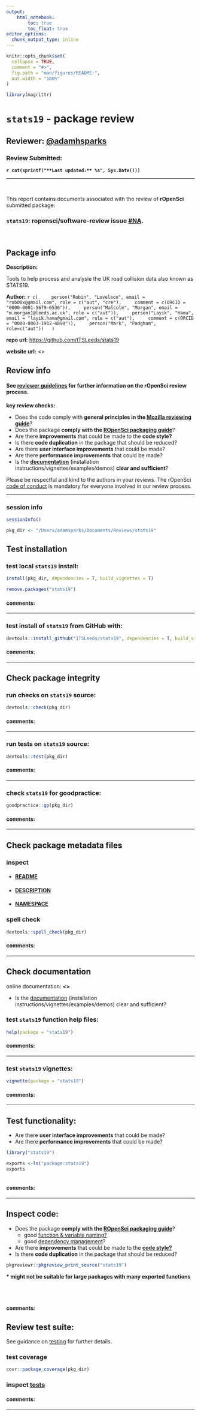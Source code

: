 ```yaml
---
output:
    html_notebook:
        toc: true
        toc_float: true
editor_options:
  chunk_output_type: inline
---
```


<!-- README.md is generated from README.Rmd. Please edit that file -->

```r
knitr::opts_chunk$set(
  collapse = TRUE,
  comment = "#>",
  fig.path = "man/figures/README-",
  out.width = "100%"
)

library(magrittr)
```

# `stats19` - package review

## **Reviewer:** [\@adamhsparks](https://github.com/adamhsparks)

### Review Submitted:
**`r cat(sprintf("**Last updated:** %s", Sys.Date()))`**

***

<br>

This report contains documents associated with the review of **rOpenSci** submitted package:

### **`stats19`: ropensci/software-review**  issue [\#NA](https://github.com/ropensci/onboarding/issues/).

<br>

## Package info

**Description:**

Tools to help process and analysie the UK road collision data also known as STATS19.

**Author:** `r c(
    person("Robin", "Lovelace", email = "rob00x@gmail.com", role = c("aut", "cre"),
    comment = c(ORCID = "0000-0001-5679-6536")),
    person("Malcolm", "Morgan", email = "m.morgan1@leeds.ac.uk", role = c("aut")),
    person("Layik", "Hama", email = "layik.hama@gmail.com", role = c("aut"),
    comment = c(ORCID = "0000-0003-1912-4890")),
    person("Mark", "Padgham", role=c("aut"))
  )`

**repo url:** <https://github.com/ITSLeeds/stats19>

**website url:** <>

## Review info


#### See [reviewer guidelines](https://ropensci.github.io/dev_guide/reviewerguide.html) for further information on the rOpenSci review process.

**key review checks:**

- Does the code comply with **general principles in the [Mozilla reviewing guide](https://mozillascience.github.io/codeReview/review.html)**?
- Does the package **comply with the [ROpenSci packaging guide](https://ropensci.github.io/dev_guide/building.html)**?
- Are there **improvements** that could be made to the **code style?**
- Is there **code duplication** in the package that should be reduced?
- Are there **user interface improvements** that could be made?
- Are there **performance improvements** that could be made?
- Is the [**documentation**](https://ropensci.github.io/dev_guide/building.html#documentation) (installation instructions/vignettes/examples/demos) **clear and sufficient**?

Please be respectful and kind to the authors in your reviews. The rOpenSci [code of conduct](https://ropensci.github.io/dev_guide/policies.html#code-of-conduct) is mandatory for everyone involved in our review process.

***

### session info


```r
sessionInfo()
```


```r
pkg_dir <- "/Users/adamsparks/Documents/Reviews/stats19"
```

## Test installation

### test local `stats19` install:

```r
install(pkg_dir, dependencies = T, build_vignettes = T)
```

```r
remove.packages("stats19")
```
#### **comments:**

<!-- record comments on local install here -->

***

### test install of `stats19` from GitHub with:

```r
devtools::install_github("ITSLeeds/stats19", dependencies = T, build_vignettes = T)
```

#### **comments:**

<!-- record comments on github install here -->

***



## Check package integrity

### run checks on `stats19` source:

```r
devtools::check(pkg_dir)
```
#### **comments:**

<!-- record comments on checks here -->

***

### run tests on `stats19` source:

```r
devtools::test(pkg_dir)
```
#### **comments:**

<!-- record comments on tests here -->

***


### check `stats19` for goodpractice:

```r
goodpractice::gp(pkg_dir)
```
#### **comments:**

<!-- record comments on goodpractice here -->

***

## Check package metadata files

### inspect

- #### [README](https://github.com/ITSLeeds/stats19)
- #### [DESCRIPTION](https://github.com/ITSLeeds/stats19/blob/master/DESCRIPTION)
- #### [NAMESPACE](https://github.com/ITSLeeds/stats19/blob/master/NAMESPACE)

### spell check

```r
devtools::spell_check(pkg_dir)
```

#### **comments:**

<!-- record comments on metadata files here -->

***

## Check documentation

online documentation: **<>**

* Is the [documentation](https://ropensci.github.io/dev_guide/building.html#documentation) (installation instructions/vignettes/examples/demos) clear and sufficient?

### test `stats19` function help files:

```r
help(package = "stats19")
```

#### **comments:**

<!-- record comments on help files here -->

***

### test `stats19` vignettes:

```r
vignette(package = "stats19")
```

#### **comments:**

<!-- record comments on vignettes here -->

***

## Test functionality:

- Are there **user interface improvements** that could be made?
- Are there **performance improvements** that could be made?

```r
library("stats19")
```

```r
exports <-ls("package:stats19")
exports
```

<!-- experiment with package functions -->

```r


```

#### **comments:**

<!-- record comments on package experimentation here -->

***

## Inspect code:

- Does the package **comply with the [ROpenSci packaging guide](https://ropensci.github.io/dev_guide/building.html)**?
    * good [function & variable naming?](https://ropensci.github.io/dev_guide/building.html#function-and-argument-naming)
    * good [dependency management](https://ropensci.github.io/dev_guide/building.html#package-dependencies)?
- Are there **improvements** that could be made to the [**code style?**](https://ropensci.github.io/dev_guide/building.html#code-style)
- Is there **code duplication** in the package that should be reduced?

```r
pkgreviewr::pkgreview_print_source("stats19")
```
**\* might not be suitable for large packages with many exported functions**


<br>
<br>

#### **comments:**

<!-- record comments on package source code here -->


## Review test suite:

See guidance on [testing](https://ropensci.github.io/dev_guide/building.html#testing) for further details.

### test coverage

```r
covr::package_coverage(pkg_dir)

```

### inspect [tests](https://github.com/ITSLeeds/stats19/blob/master/tests/testthat)


#### **comments:**

<!-- record comments on testing suite here -->


***
